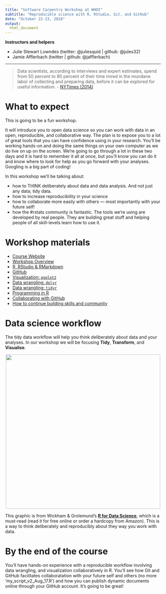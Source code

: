 ```yaml
---
title: "Software Carpentry Workshop at WHOI"
subtitle: "Reproducible science with R, RStudio, Git, and GitHub" 
date: "October 22-23, 2018"
output: 
  html_document
---
```



**Instructors and helpers**

- Julie Stewart Lowndes (twitter: @juliesquid | github: @jules32)
- Jamie Afflerbach (twitter | github: @jafflerbach)

----

> Data scientists, according to interviews and expert estimates, spend from 50 percent to 80 percent of their time mired in the mundane labor of collecting and preparing data, before it can be explored for useful information. - [NYTimes (2014)](http://www.nytimes.com/2014/08/18/technology/for-big-data-scientists-hurdle-to-insights-is-janitor-work.html)

# What to expect

This is going to be a fun workshop.  

It will introduce you to open data science so you can work with data in an open, reproducible, and collaborative way. The plan is to expose you to a lot of great tools that you can have confidence using in your research. You'll be working hands-on and doing the same things on your own computer as we do live on up on the screen. We're going to go through a lot in these two days and it is hard to remember it all at once, but you'll know you can do it and know where to look for help as you go forward with your analyses. Googling is a big part of coding!  

In this workshop we'll be talking about: 

- how to THINK deliberately about data and data analysis. And not just any data; tidy data.
- how to increase reproducibility in your science
- how to collaborate more easily with others — most importantly with your future self!
- how the #rstats community is fantastic. The tools we're using are developed by real people. They are building great stuff and helping people of all skill-levels learn how to use it. 

# Workshop materials 

- [Course Website](https://jules32.github.io/2018-10-22-whoi/)
- [Workshop Overview](https://jules32.github.io/2018-10-22-whoi/overview/)
- [R, RStudio & RMarkdown](http://ohi-science.org/data-science-training/rstudio)
- [GitHub](http://ohi-science.org/data-science-training/github)
- [Visualization: `ggplot2`](http://ohi-science.org/data-science-training/ggplot2)
- [Data wrangling: `dplyr`](http://ohi-science.org/data-science-training/dplyr)
- [Data wrangling: `tidyr`](http://ohi-science.org/data-science-training/tidyr)
- [Programming in R](http://ohi-science.org/data-science-training/programming)
- [Collaborating with GitHub](http://ohi-science.org/data-science-training/collaborating)
- [How to continue building skills and community](http://ohi-science.org/data-science-training/champion)


# Data science workflow

The tidy data workflow will help you think deliberately about data and your analyses. In our workshop we will be focusing **Tidy**, **Transform**, and **Visualise**.

<center><img src="img/r4ds_data-science.png" width="500px"></center>


This graphic is from Wickham & Grolemund's [**R for Data Science**](http://r4ds.had.co.nz/), which is a must-read (read it for free online or order a hardcopy from Amazon). This is a way to think deliberately and reproducibly about they way you work with data. 

# By the end of the course

You'll have hands-on experience with a reproducible workflow involving data wrangling, and visualization collaboratively in R. You'll see how Git and GitHub facilitates collaboratation with your future self and others (no more 'my_script_v2_Aug_17.R') and how you can publish dynamic documents online through your GitHub account. It's going to be great!  


    
